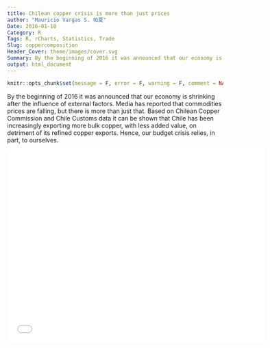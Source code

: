 ```yaml
---
title: Chilean copper crisis is more than just prices
author: "Mauricio Vargas S. 帕夏"
Date: 2016-01-18
Category: R
Tags: R, rCharts, Statistics, Trade
Slug: coppercomposition
Header_Cover: theme/images/cover.svg
Summary: By the beginning of 2016 it was announced that our economy is shrinking after the influence of external factors.
output: html_document
---
```


```r
knitr::opts_chunk$set(message = F, error = F, warning = F, comment = NA, fig.align = 'center', dpi = 100, fig.width=6, fig.height=5, tidy = F, cache.path = '.cache/', fig.path = 'coppercomposition/')
```

By the beginning of 2016 it was announced that our economy is shrinking after the influence of external factors. Media has reported that commodities prices are falling, but there is more than just that. Based on Chilean Copper Commission and Chile Customs data it can be shown that Chile has been increasingly exporting more bulk copper, with less added value, on detriment of its refined copper exports. Hence, our budget crisis relies, in part, to ourselves. 

<p align="center">
<iframe src="../highcharts/coppercomposition.html" frameborder=0 width=600 height=450 allowtransparency="true"></iframe>
</p>